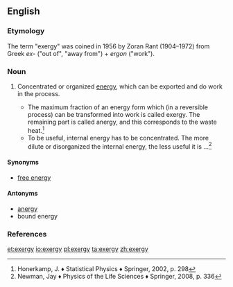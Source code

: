 ==English==

===Etymology===
The term "exergy" was coined in 1956 by Zoran Rant (1904–1972) from Greek ''ex-'' ("out of", "away from") + ''ergon'' ("work").

===Noun===
{{wikipedia}}
{{en-noun|~|exergies}}
# {{lb|en|physics}} Concentrated or organized [[energy]], which can be exported and do work in the process.
#* The maximum fraction of an energy form which (in a reversible process) can be transformed into work is called exergy. The remaining part is called anergy, and this corresponds to the waste heat.<ref>Honerkamp, J. ♦ Statistical Physics ♦ Springer, 2002, p. 298</ref>
#* To be useful, internal energy has to be concentrated. The more dilute or disorganized the internal energy, the less useful it is ...<ref>Newman, Jay ♦ Physics of the Life Sciences ♦ Springer, 2008, p. 336</ref>

====Synonyms====
* [[free energy]]

====Antonyms====
* [[anergy]]
* bound energy

===References===
<references/>

[[et:exergy]]
[[io:exergy]]
[[pl:exergy]]
[[ta:exergy]]
[[zh:exergy]]